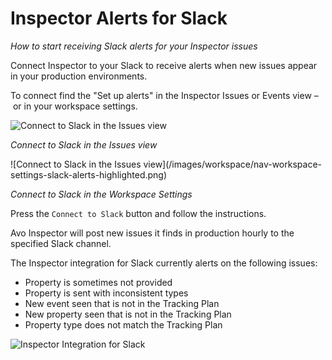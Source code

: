 # Inspector Alerts for Slack

_How to start receiving Slack alerts for your Inspector issues_

Connect Inspector to your Slack to receive alerts when new issues appear in your production environments.

To connect find the "Set up alerts" in the Inspector Issues or Events view – or in your workspace settings.

![Connect to Slack in the Issues view](/images/workspace/nav-inspector-slack-highlighted.png)

_Connect to Slack in the Issues view_

<div style={{ maxWidth: 400, paddingTop: '1.5rem', margin: 'auto' }}>
  ![Connect to Slack in the Issues
  view](/images/workspace/nav-workspace-settings-slack-alerts-highlighted.png)
</div>

_Connect to Slack in the Workspace Settings_

Press the `Connect to Slack` button and follow the instructions.

Avo Inspector will post new issues it finds in production hourly to the specified Slack channel.

The Inspector integration for Slack currently alerts on the following issues:

- Property is sometimes not provided
- Property is sent with inconsistent types
- New event seen that is not in the Tracking Plan
- New property seen that is not in the Tracking Plan
- Property type does not match the Tracking Plan

![Inspector Integration for Slack](/images/workspace/inspector/inspector-slack-integration.png)
